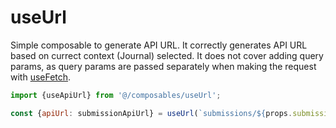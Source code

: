 
<Meta title="Composables/useUrl" />

# useUrl

Simple composable to generate API URL. It correctly generates API URL based on currect context (Journal) selected. It does not cover adding query params, as query params are passed separately when making the request with [useFetch](?path=/docs/composables-usefetch--docs).

```javascript
import {useApiUrl} from '@/composables/useUrl';

const {apiUrl: submissionApiUrl} = useUrl(`submissions/${props.submissionId}`);
```
